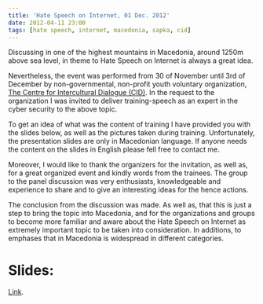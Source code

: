 ```yaml
---
title: 'Hate Speech on Internet, 01 Dec. 2012'
date: 2012-04-11 23:00
tags: [hate speech, internet, macedonia, sapka, cid]
---
```


Discussing in one of the highest mountains in Macedonia, around 1250m
above sea level, in theme to Hate Speech on Internet is always a great
idea.

Nevertheless, the event was performed from 30 of November until 3rd of
December by non-governmental, non-profit youth voluntary organization,
[The Centre for Intercultural Dialogue
(CID)](https://www.cid.mk/index.php). In the request to the organization
I was invited to deliver training-speech as an expert in the cyber
security to the above topic.

To get an idea of what was the content of training I have provided you
with the slides below, as well as the pictures taken during training.
Unfortunately, the presentation slides are only in Macedonian language.
If anyone needs the content on the slides in English please fell free to
contact me.

Moreover, I would like to thank the organizers for the invitation, as
well as, for a great organized event and kindly words from the trainees.
The group to the panel discussion was very enthusiasts, knowledgeable
and experience to share and to give an interesting ideas for the hence
actions.

The conclusion from the discussion was made. As well as, that this is
just a step to bring the topic into Macedonia, and for the organizations
and groups to become more familiar and aware about the Hate Speech on
Internet as extremely important topic to be taken into consideration. In
additions, to emphases that in Macedonia is widespread in different
categories.

# Slides:

[Link](https://docs.google.com/file/d/0B1472nuKPMN5WmtHNW56OEU2V1k/preview).
